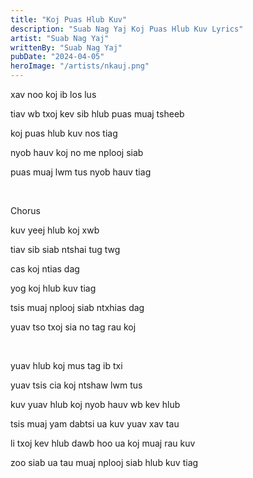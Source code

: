 ```yaml
---
title: "Koj Puas Hlub Kuv"
description: "Suab Nag Yaj Koj Puas Hlub Kuv Lyrics"
artist: "Suab Nag Yaj"
writtenBy: "Suab Nag Yaj"
pubDate: "2024-04-05"
heroImage: "/artists/nkauj.png"
---
```


xav noo koj ib los lus

tiav wb txoj kev sib hlub puas muaj tsheeb

koj puas hlub kuv nos tiag

nyob hauv koj no me nplooj siab

puas muaj lwm tus nyob hauv tiag

<br />

Chorus

kuv yeej hlub koj xwb

tiav sib siab ntshai tug twg

cas koj ntias dag

yog koj hlub kuv tiag

tsis muaj nplooj siab ntxhias dag

yuav tso txoj sia no tag rau koj

<br />

yuav hlub koj mus tag ib txi

yuav tsis cia koj ntshaw lwm tus

kuv yuav hlub koj nyob hauv wb kev hlub

tsis muaj yam dabtsi ua kuv yuav xav tau

li txoj kev hlub dawb hoo ua koj muaj rau kuv

zoo siab ua tau muaj nplooj siab hlub kuv tiag
